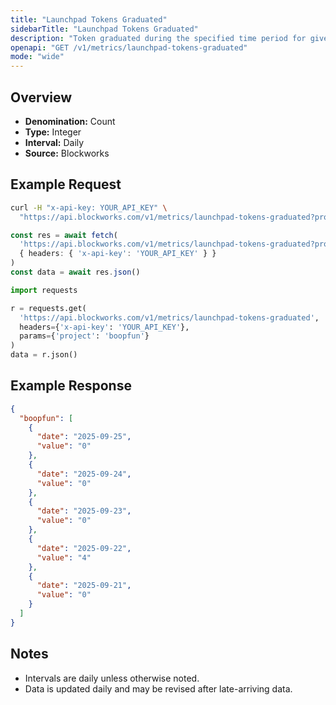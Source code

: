 ```yaml
---
title: "Launchpad Tokens Graduated"
sidebarTitle: "Launchpad Tokens Graduated"
description: "Token graduated during the specified time period for given launchpad."
openapi: "GET /v1/metrics/launchpad-tokens-graduated"
mode: "wide"
---
```


## Overview

- **Denomination:** Count
- **Type:** Integer
- **Interval:** Daily
- **Source:** Blockworks

## Example Request

<CodeGroup>

```bash cURL
curl -H "x-api-key: YOUR_API_KEY" \
  "https://api.blockworks.com/v1/metrics/launchpad-tokens-graduated?project=boopfun"
```

```typescript TypeScript
const res = await fetch(
  'https://api.blockworks.com/v1/metrics/launchpad-tokens-graduated?project=boopfun',
  { headers: { 'x-api-key': 'YOUR_API_KEY' } }
)
const data = await res.json()
```

```python Python
import requests

r = requests.get(
  'https://api.blockworks.com/v1/metrics/launchpad-tokens-graduated',
  headers={'x-api-key': 'YOUR_API_KEY'},
  params={'project': 'boopfun'}
)
data = r.json()
```

</CodeGroup>

## Example Response

```json
{
  "boopfun": [
    {
      "date": "2025-09-25",
      "value": "0"
    },
    {
      "date": "2025-09-24",
      "value": "0"
    },
    {
      "date": "2025-09-23",
      "value": "0"
    },
    {
      "date": "2025-09-22",
      "value": "4"
    },
    {
      "date": "2025-09-21",
      "value": "0"
    }
  ]
}
```

## Notes
- Intervals are daily unless otherwise noted.
- Data is updated daily and may be revised after late-arriving data.